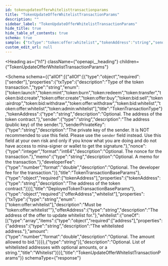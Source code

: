 ```yaml
---
id: tokenupdateofferwhitelisttransactionparams
title: "TokenUpdateOfferWhitelistTransactionParams"
description: ""
sidebar_label: "TokenUpdateOfferWhitelistTransactionParams"
hide_title: true
hide_table_of_contents: true
schema: true
sample: {"txType":"token:offer:whitelist","tokenAddress":"string","sender":"string","senderPrivateKey":"string","nonce":0,"memo":"string","developerFee":0,"offerAddress":"string","whitelist":[{"address":"string","amount":0}]}
custom_edit_url: null
---
```



<Heading
  as={"h1"}
  className={"openapi__heading"}
  children={"TokenUpdateOfferWhitelistTransactionParams"}
>
</Heading>





<Schema
  schema={{"allOf":[{"allOf":[{"type":"object","required":["sender"],"properties":{"txType":{"description":"Type of the token transaction.","type":"string","enum":["token:launch","token:mint","token:burn","token:redeem","token:transfer","token:bid:create","token:offer:create","token:offer:buy","token:bid:sell","token:airdrop","token:bid:withdraw","token:offer:withdraw","token:bid:whitelist","token:offer:whitelist","token:admin:whitelist"],"title":"TokenTransactionType"},"tokenAddress":{"type":"string","description":"Optional. The address of the token contract."},"sender":{"type":"string","description":"The address (public key) of the sender."},"senderPrivateKey":{"type":"string","description":"The private key of the sender. It is NOT recommended to use this field. Please use the `sender` field instead. Use this field at your own risk and only if you know what you are doing and do not have access to mina-signer or wallet to get the signature."},"nonce":{"type":"integer","format":"int64","description":"Optional. The nonce for the transaction."},"memo":{"type":"string","description":"Optional. A memo for the transaction."},"developerFee":{"type":"number","format":"double","description":"Optional. The developer fee for the transaction."}},"title":"TokenTransactionBaseParams"},{"type":"object","required":["tokenAddress"],"properties":{"tokenAddress":{"type":"string","description":"The address of the token contract."}}}],"title":"DeployedTokenTransactionBaseParams"},{"type":"object","required":["offerAddress","whitelist"],"properties":{"txType":{"type":"string","enum":["token:offer:whitelist"],"description":"Must be \"token:offer:whitelist\""},"offerAddress":{"type":"string","description":"The address of the offer to update whitelist for."},"whitelist":{"oneOf":[{"type":"array","items":{"type":"object","required":["address"],"properties":{"address":{"type":"string","description":"The whitelisted address."},"amount":{"type":"number","format":"double","description":"Optional. The amount allowed to bid."}}}},{"type":"string"}],"description":"Optional. List of whitelisted addresses with optional amounts, or a string.","title":"Whitelist"}}}],"title":"TokenUpdateOfferWhitelistTransactionParams"}}
  schemaType={"response"}
>
  
</Schema>
            